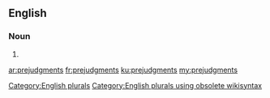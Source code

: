 ==English==

===Noun===
{{head|en}}

# {{plural of|prejudgment}}

[[Category:English plurals]][[Category:English plurals using obsolete wikisyntax]]

[[ar:prejudgments]]
[[fr:prejudgments]]
[[ku:prejudgments]]
[[my:prejudgments]]